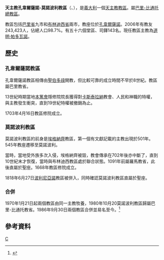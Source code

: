 {{Infobox Roman Catholic diocese
|name= 孔韋爾薩諾-莫諾波利
|jurisdiction=教區
|latin = Dioecesis Conversanensis-Monopolitana
|image =Conversano03.jpg
|caption = 聖母升天主教座堂
|location = [[義大利|義大利]]
|territory = [[巴里省|巴里省]]、[[布林迪西省|布林迪西省]]
|population = 243,423
|rite = [[罗马礼|罗马礼]]
|patron =
|province = 巴里-比通托
|established =1986年
|cathedral = [[聖母升天主教座堂_(孔韋爾薩諾)|聖母升天主教座堂]]
|co-cathedral =馬迪亞聖母副主教座堂
|leadership = 主教
|website = [http://www.conversano.chiesacattolica.it/ 官方網頁]
|pope = 
|patriarch= 
|metropolitan = 
|ordinary =道明·帕多瓦諾
|coadjutor archbishop =
|coadjutor bishop =
|auxiliary =
|emeritus =
}}

'''天主教孔韋爾薩諾-莫諾波利教區'''（{{lang-la|Dioecesis Conversanensis-Monopolitana}}、{{lang-it|Diocesi di Conversano-Monopoli}}），是[[義大利|義大利]]一個[[天主教|天主教]][[教區|教區]]。屬[[天主教巴里-比通托總教區|巴里-比通托總教區]]。

教區包括[[巴里省|巴里省]]九市和[[布林迪西省|布林迪西省]]兩市，教座位於[[孔韋爾薩諾|孔韋爾薩諾]]。2006年有教友243,423人，佔總人口98.7%。有五十六個堂區、司鐸143名。現任教區主教為[[道明·帕多瓦諾|道明·帕多瓦諾]]。

==歷史==
===孔韋爾薩諾教區===
孔韋爾薩諾教區相傳由[[聖伯多祿|聖伯多祿]]開教，但比較可靠的成立時間不早於8世紀。教區屬巴里教省。

13世紀時期當地[[本篤會|本篤會]]隱修院院長獲得對[[卡斯泰拉納格羅泰|卡斯泰拉納]]教會、人民和神職的特權，與主教發生衝突，直到19世紀特權被撤銷為止。

1703年4月16日教區修院成立。
===莫諾波利教區===
莫諾波利教區的前身是[[埃格納齊|埃格納齊]]教區，第一個有文獻記載的主教出現於501年。545年教座遷移至莫諾波利。

當時，當地受外族多次入侵，埃格納齊被毀，教會傳承在702年後亦中斷了，直到10世紀末才恢復，當時與布林迪西教區處於聯合狀態。1091年前屬羅馬教省，此後直屬於聖座。1668年教區修院成立。

1818年6月27日[[波利尼亞諾阿馬雷|波利尼亞諾]]教區被併入，同時確認莫諾波利教區直屬於聖座。

===合併===
1970年1月21日起兩個教區由同一主教牧養，1980年10月20莫諾波利教區歸屬巴里-比通托教省。1986年9月30日兩個教區合併並易名至今。<ref>{{cite journal
|journal=[[宗座公報|宗座公報]]
|publisher=梵蒂岡出版社
|date=1987年
|volume=79
|title=''Instantibus votis''
|page=688-690
|url=http://www.vatican.va/archive/aas/documents/AAS%2079%20%5B1987%5D%20-%20ocr.pdf
|access-date=2014-10-08
|archive-date=2019-06-03
|archive-url=https://web.archive.org/web/20190603085403/http://www.vatican.va/archive/aas/documents/AAS%2079%20%5B1987%5D%20-%20ocr.pdf
|dead-url=no
}}</ref>
==參考資料==
{{reflist}}
[[Category:義大利天主教教區|C]]
{{意大利天主教教區}}